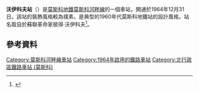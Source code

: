 {{NoteTA |G1=Transport |G2=Railway}}
{{Infobox station 
|name          = 沃伊科夫<br />{{lang|ru|Во́йковская}}
|type          = [[莫斯科地鐵|莫斯科地鐵]]車站
|image         = Moscow VoykovskayaMetroStation 1152.jpg
|image_size    = 
|image_caption = 
|address       = [[北行政區_(莫斯科)|北行政區]]{{link-en|沃伊科夫區|Voykovsky District}}
|borough       = [[莫斯科|莫斯科]]
|country       = [[俄羅斯|俄羅斯]]
|coordinates   = {{coord|55.8190|37.4980|display=inline,title}}
|line          = {{MOSMETRO-bull|2|text=1}}
|other         = '''[[巴士|巴士]]'''：90、114、179、204、243、282、591、621、780、905、т6、т43、т57、н1 <br />'''[[有軌電車|電車]]'''：23、27、30、31
|structure     = 
|platform      = 1個[[島式月台|島式月台]]
|depth         = {{convert|7|m}}
|levels        = 1層
|tracks        = 2條
|parking       = 無
|opened        = {{start date and age|df=yes|1964|12|31}}
|closed        = 
|rebuilt       = 
|ADA           = 
|code          = 039
|owned         = 莫斯科地鐵
|zone          = 
|former        = 
|passengers    = 36,390,500
|pass_year     = 2002年
|pass_percent  = 
|pass_system   = 
|mpassengers   = 
|services      = 
|map_type      = Moscow Ring Road
|AlternativeMap= Moscow map MKAD grayscale.png
|map_overlay   = Moscow metro map including line 14.svg
|map_caption   = 
|route_map     = 
|map_state     = collapsed
}}
'''沃伊科夫站'''（{{lang-rus|Во́йковская|Voykovskaya}}）是[[莫斯科地鐵|莫斯科地鐵]][[莫斯科河畔線|莫斯科河畔線]]的一個車站，開通於1964年12月31日。該站的裝飾風格較為樸素，是典型的1960年代莫斯科地鐵站的設計風格。站名取自於蘇聯革命家彼得·沃伊科夫<ref>{{cite news|url=http://newsru.com/religy/12apr2007/voikovskaya.html|script-title=ru:Глава общества "Мемориал" поддерживает предложение православного священника переименовать станцию метро "Войковская"|date=12 April 2007|publisher=[[NEWSru|NEWSru]]|language=ru|accessdate=3 March 2010|archive-date=2018-06-21|archive-url=https://web.archive.org/web/20180621143846/https://www.newsru.com/religy/12apr2007/voikovskaya.html|dead-url=no}}</ref>。

==參考資料==
{{reflist}}
{{莫斯科河畔線}}
{{commonscat|Voykovskaya}}
[[Category:莫斯科河畔線車站|Category:莫斯科河畔線車站]]
[[Category:1964年啟用的鐵路車站|Category:1964年啟用的鐵路車站]]
[[Category:北行政區鐵路車站_(莫斯科)|Category:北行政區鐵路車站 (莫斯科)]]